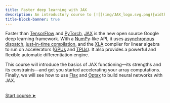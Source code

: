 ```yaml
---
title: Faster deep learning with JAX
description: An introductory course to [![](img/JAX_logo.svg.png){width="1.7em" fig-alt="noshadow"}](https://jax.readthedocs.io/)
title-block-banner: true
---
```


:::{.topdef}

Faster than [TensorFlow](https://www.tensorflow.org/) and [PyTorch](https://pytorch.org/), [JAX](https://jax.readthedocs.io/) is the new open source Google deep learning framework. With a [NumPy](https://numpy.org/)-like API, it uses [asynchronous dispatch](https://en.wikipedia.org/wiki/Asynchrony_(computer_programming)), [just-in-time compilation](https://en.wikipedia.org/wiki/Just-in-time_compilation), and the [XLA](https://www.tensorflow.org/xla) compiler for linear algebra to run on accelerators ([GPUs](https://en.wikipedia.org/wiki/Graphics_processing_unit) and [TPUs](https://en.wikipedia.org/wiki/Tensor_Processing_Unit)). It also provides a powerful and flexible automatic differentiation engine.

This course will introduce the basics of JAX functioning—its strengths and its constraints—and get you started accelerating your array computations. Finally, we will see how to use [Flax](https://flax.readthedocs.io/en/latest/index.html) and [Optax](https://optax.readthedocs.io/en/latest/) to build neural networks with JAX.

:::

<br>
[[Start course ➤](jx_why.qmd)]{.topinline}
